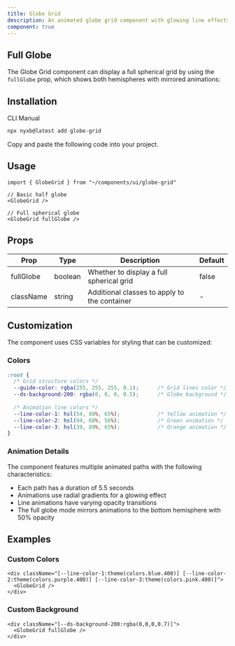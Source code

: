 ```yaml
---
title: Globe Grid
description: An animated globe grid component with glowing line effects.
component: true
---
```


<ComponentPreview name="globe-grid-demo" dots={false} />

## Full Globe

The Globe Grid component can display a full spherical grid by using the `fullGlobe` prop, which shows both hemispheres with mirrored animations:

<ComponentPreview name="globe-grid-full-demo" dots={false} />

## Installation

<Tabs defaultValue="cli">

<TabsList>
  <TabsTrigger value="cli">CLI</TabsTrigger>
  <TabsTrigger value="manual">Manual</TabsTrigger>
</TabsList>

<TabsContent value="cli">

```bash
npx nyxb@latest add globe-grid
```

</TabsContent>

<TabsContent value="manual">

<Steps>

<Step>Copy and paste the following code into your project.</Step>

<ComponentSource name="globe-grid" />

</Steps>

</TabsContent>

</Tabs>

## Usage

```tsx
import { GlobeGrid } from "~/components/ui/globe-grid"
```

```tsx
// Basic half globe
<GlobeGrid />

// Full spherical globe
<GlobeGrid fullGlobe />
```

## Props

| Prop       | Type      | Description                                           | Default |
| ---------- | --------- | ----------------------------------------------------- | ------- |
| fullGlobe  | boolean   | Whether to display a full spherical grid              | false   |
| className  | string    | Additional classes to apply to the container          | -       |

## Customization

The component uses CSS variables for styling that can be customized:

### Colors

```css
:root {
  /* Grid structure colors */
  --guide-color: rgba(255, 255, 255, 0.1);      /* Grid lines color */
  --ds-background-200: rgba(0, 0, 0, 0.5);      /* Globe background */
  
  /* Animation line colors */
  --line-color-1: hsl(54, 88%, 65%);            /* Yellow animation */
  --line-color-2: hsl(94, 68%, 56%);            /* Green animation */
  --line-color-3: hsl(39, 89%, 65%);            /* Orange animation */
}
```

### Animation Details

The component features multiple animated paths with the following characteristics:

- Each path has a duration of 5.5 seconds
- Animations use radial gradients for a glowing effect
- Line animations have varying opacity transitions
- The full globe mode mirrors animations to the bottom hemisphere with 50% opacity

## Examples

### Custom Colors

```tsx
<div className="[--line-color-1:theme(colors.blue.400)] [--line-color-2:theme(colors.purple.400)] [--line-color-3:theme(colors.pink.400)]">
  <GlobeGrid />
</div>
```

### Custom Background

```tsx
<div className="[--ds-background-200:rgba(0,0,0,0.7)]">
  <GlobeGrid fullGlobe />
</div>
```
